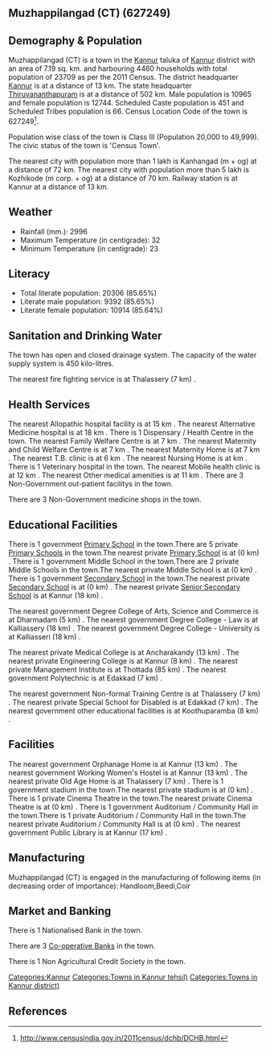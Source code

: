 {{Infobox settlement
| name=Muzhappilangad (CT)
| native_name=
| native_name_lang=
| other_name=
| nickname=
| settlement_type=Town
| image_skyline=
| image_alt=
| image_caption=
| pushpin_map=India Kerala
| pushpin_label_position=right
| pushpin_map_alt=
| pushpin_map_caption=Location in Kerala, India
| latd=
| latm=
| lats=
| latNS=
| longd=
| longm=
| longs=
| longEW=
| coordinates_display=inline,title
| subdivision_type=Country
| subdivision_name={{flag|India}}
| subdivision_type1=[[States and territories of India|State]]
| subdivision_name1=Kerala 
| subdivision_type2=[[List of districts of India|District]]
| subdivision_name2=Kannur
| subdivision_type3=Tahsil
| subdivision_name3=Kannur
| website=
| established_title=<!-- Established -->
| established_date=
| founder=
| named_for=
| government_type=
| governing_body=
| unit_pref=Metric
| area_footnotes=
| area_rank=
| area_total_km2=7.19
| elevation_footnotes=
| elevation_m=
| population_total=23709
| population_as_of=2011
| population_rank=
| population_density_km2=3297
| population_demonym=
| population_footnotes=
| demographics_type1=Languages=
| demographics1_title1=Official=
| demographics1_info1=[[Malayalam language|Malayalam]]
| timezone1=[[Indian Standard Time|IST]]
| utc_offset1==+5:30
| postal_code_type=[[Postal Index Number|PIN]]
| postal_code=
| area_code_type=Telephone code
| area_code=
| registration_plate=
| blank1_name_sec1=Nearest city
| blank1_info_sec1=[[Kanhangad  (m + og)]]
| blank2_name_sec1=[[Human sex ratio|Sex ratio]]
| blank2_info_sec1=1162
| blank3_name_sec1=Literacy
| blank3_info_sec1=85.65%
| blank1_name_sec2=[[2011 Census of India|2011 census]] code
| blank1_info_sec2=627249
| footnotes=
}}

== Muzhappilangad (CT) (627249) ==

== Demography & Population ==

Muzhappilangad (CT) is a town in the [[Kannur]] taluka of [[Kannur]] district with an area of 7.19 sq. km. and harbouring 4460 households with total population of 23709 as per the 2011 Census. The district headquarter [[Kannur]] is at a distance of 13 km. The state headquarter [[Thiruvananthapuram]] is at a distance of 502 km. Male population is 10965 and female population is 12744. Scheduled Caste population is 451 and Scheduled Tribes population is 66. Census Location Code of the town is 627249<ref>http://www.censusindia.gov.in/2011census/dchb/DCHB.html</ref>.

Population wise class of the town is Class III (Population 20,000 to 49,999).
The civic status of the town is 'Census Town'.

The nearest city with population more than 1 lakh is Kanhangad  (m + og) at a distance of 72 km. The nearest city with population more than 5 lakh is Kozhikode (m corp. + og) at a distance of 70 km. Railway station is at Kannur at a distance of 13 km.


== Weather ==  
* Rainfall (mm.): 2996 
* Maximum Temperature (in centigrade): 32
* Minimum Temperature (in centigrade): 23


== Literacy ==  
* Total literate population: 20306 (85.65%)
* Literate male population: 9392 (85.65%)
* Literate female population: 10914 (85.64%)


== Sanitation and Drinking Water ==  
The town has open and closed drainage system.
The capacity of the water supply system is 450 kilo-litres.

The nearest fire fighting service is at Thalassery (7 km) .


== Health Services ==
The nearest Allopathic hospital facility is at 15 km .
The nearest Alternative Medicine hospital is at 18 km .
There is 1 Dispensary / Health Centre in the town.
The nearest Family Welfare Centre is at 7 km .
The nearest Maternity and Child Welfare Centre is at 7 km .
The nearest Maternity Home is at 7 km .
The nearest T.B. clinic is at 6 km .
The nearest Nursing Home is at  km .
There is 1 Veterinary hospital in the town.
The nearest Mobile health clinic is at 12 km .
The nearest Other medical amenities is at 11 km .
There are 3 Non-Government out-patient facilitys in the town.


There are 3 Non-Government medicine shops in the town.


== Educational Facilities ==
There is 1 government [[Primary School]] in the town.There are 5 private [[Primary School]]s in the town.The nearest private [[Primary School]] is at  (0 km) .
There is 1 government Middle School in the town.There are 2 private Middle Schools in the town.The nearest private Middle School is at  (0 km) .
There is 1 government [[Secondary School]] in the town.The nearest private [[Secondary School]] is at  (0 km) .
The nearest private [[Senior Secondary School]] is at Kannur (18 km) .
 
 
 
 
 
The nearest government Degree College of Arts, Science and Commerce is at Dharmadam (5 km) .
The nearest government Degree College - Law is at Kalliassery (18 km) .
The nearest government Degree College - University is at Kalliasseri (18 km) .
 
The nearest private Medical College is at Ancharakandy (13 km) .
The nearest private Engineering College is at Kannur (8 km) .
The nearest private Management Institute is at Thottada  (85 km) .
The nearest government Polytechnic is at Edakkad (7 km) .
 
The nearest government Non-formal Training Centre is at Thalassery (7 km) .
The nearest private Special School for Disabled is at Edakkad (7 km) .
The nearest government other educational facilities is at Koothuparamba (8 km) .


== Facilities ==
The nearest government Orphanage Home is at Kannur (13 km) .
The nearest government Working Women's Hostel is at Kannur (13 km) .
The nearest private Old Age Home is at Thalassery (7 km) .
There is 1 government stadium in the town.The nearest private stadium is at  (0 km) .
There is 1 private Cinema Theatre in the town.The nearest private Cinema Theatre is at  (0 km) .
There is 1 government Auditorium / Community Hall in the town.There is 1 private Auditorium / Community Hall in the town.The nearest private Auditorium / Community Hall is at  (0 km) .
The nearest government Public Library is at Kannur (17 km) .


== Manufacturing ==
Muzhappilangad (CT) is engaged in the manufacturing of following items (in decreasing order of importance): Handloom,Beedi,Coir


== Market and Banking ==
There is 1 Nationalised Bank in the town.

There are 3 [[Co-operative Bank]]s in the town.

There is 1 Non Agricultural Credit Society in the town.


[[Categories:Kannur]]
[[Categories:Towns in Kannur tehsil)]]
[[Categories:Towns in Kannur district)]]


== References ==
{{Reflist}}


